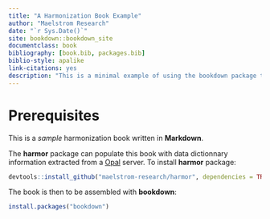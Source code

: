 ```yaml
--- 
title: "A Harmonization Book Example"
author: "Maelstrom Research"
date: "`r Sys.Date()`"
site: bookdown::bookdown_site
documentclass: book
bibliography: [book.bib, packages.bib]
biblio-style: apalike
link-citations: yes
description: "This is a minimal example of using the bookdown package to write a book. The output format for this example is bookdown::gitbook."
---
```


# Prerequisites {-}

This is a _sample_ harmonization book written in **Markdown**.

The **harmor** package can populate this book with data dictionnary information extracted from a [Opal](https://www.obiba.org/pages/products/opal/) server. To install **harmor** package:

```r
devtools::install_github("maelstrom-research/harmor", dependencies = TRUE)
```

The book is then to be assembled with **bookdown**:

```r
install.packages("bookdown")
```
